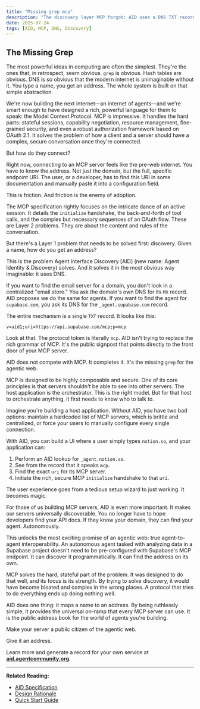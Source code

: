 ```yaml
---
title: "Missing grep mcp"
description: "The discovery layer MCP forgot: AID uses a DNS TXT record to map domains to MCP endpoints so hosts can auto-connect."
date: 2025-07-24
tags: [AID, MCP, DNS, Discovery]
---
```


## The Missing Grep

The most powerful ideas in computing are often the simplest. They're the ones that, in retrospect, seem obvious. `grep` is obvious. Hash tables are obvious. DNS is so obvious that the modern internet is unimaginable without it. You type a name, you get an address. The whole system is built on that simple abstraction.

We're now building the next internet—an internet of agents—and we're smart enough to have designed a rich, powerful language for them to speak: the Model Context Protocol. MCP is impressive. It handles the hard parts: stateful sessions, capability negotiation, resource management, fine-grained security, and even a robust authorization framework based on OAuth 2.1. It solves the problem of how a client and a server should have a complex, secure conversation once they're connected.

But how do they connect?

Right now, connecting to an MCP server feels like the pre-web internet. You have to know the address. Not just the domain, but the full, specific endpoint URI. The user, or a developer, has to find this URI in some documentation and manually paste it into a configuration field.

This is friction. And friction is the enemy of adoption.

The MCP specification rightly focuses on the intricate dance of an active session. It details the `initialize` handshake, the back-and-forth of tool calls, and the complex but necessary sequences of an OAuth flow. These are Layer 2 problems. They are about the content and rules of the conversation.

But there's a Layer 1 problem that needs to be solved first: discovery. Given a name, how do you get an address?

This is the problem Agent Interface Discovery [AID] (new name: Agent Identity & Discovery) solves. And it solves it in the most obvious way imaginable: it uses DNS.

If you want to find the email server for a domain, you don't look in a centralized "email store." You ask the domain's own DNS for its `MX` record. AID proposes we do the same for agents. If you want to find the agent for `supabase.com`, you ask its DNS for the `_agent.supabase.com` record.

The entire mechanism is a single `TXT` record. It looks like this:

`v=aid1;uri=https://api.supabase.com/mcp;p=mcp`

Look at that. The protocol token is literally `mcp`. AID isn't trying to replace the rich grammar of MCP. It's the public signpost that points directly to the front door of your MCP server.

AID does not compete with MCP. It completes it. It's the missing `grep` for the agentic web.

MCP is designed to be highly composable and secure. One of its core principles is that servers shouldn't be able to see into other servers. The host application is the orchestrator. This is the right model. But for that host to orchestrate anything, it first needs to know who to talk to.

Imagine you're building a host application. Without AID, you have two bad options: maintain a hardcoded list of MCP servers, which is brittle and centralized, or force your users to manually configure every single connection.

With AID, you can build a UI where a user simply types `notion.so`, and your application can:

1.  Perform an AID lookup for `_agent.notion.so`.
2.  See from the record that it speaks `mcp`.
3.  Find the exact `uri` for its MCP server.
4.  Initiate the rich, secure MCP `initialize` handshake to that `uri`.

The user experience goes from a tedious setup wizard to just working. It becomes magic.

For those of us building MCP servers, AID is even more important. It makes our servers universally discoverable. You no longer have to hope developers find your API docs. If they know your domain, they can find your agent. Autonomously.

This unlocks the most exciting promise of an agentic web: true agent-to-agent interoperability. An autonomous agent tasked with analyzing data in a Supabase project doesn't need to be pre-configured with Supabase's MCP endpoint. It can discover it programmatically. It can find the address on its own.

MCP solves the hard, stateful part of the problem. It was designed to do that well, and its focus is its strength. By trying to solve discovery, it would have become bloated and complex in the wrong places. A protocol that tries to do everything ends up doing nothing well.

AID does one thing: it maps a name to an address. By being ruthlessly simple, it provides the universal on-ramp that every MCP server can use. It is the public address book for the world of agents you're building.

Make your server a public citizen of the agentic web.

Give it an address.

Learn more and generate a record for your own service at [**aid.agentcommunity.org**](https://aid.agentcommunity.org).

---

**Related Reading:**

- [AID Specification](../specification)
- [Design Rationale](../rationale)
- [Quick Start Guide](../quickstart/index)
